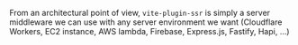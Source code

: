 From an architectural point of view, `vite-plugin-ssr` is simply a server middleware we can use with any server environment we want (Cloudflare Workers, EC2 instance, AWS lambda, Firebase, Express.js, Fastify, Hapi, ...)
